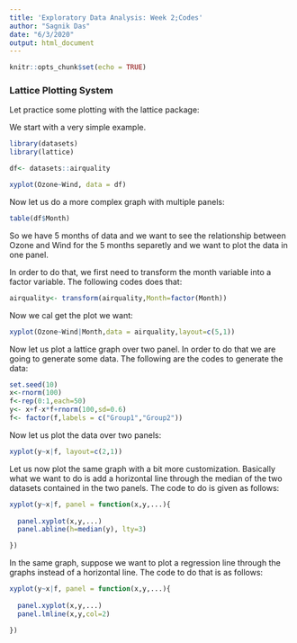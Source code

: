```yaml
---
title: 'Exploratory Data Analysis: Week 2;Codes'
author: "Sagnik Das"
date: "6/3/2020"
output: html_document
---
```


```r
knitr::opts_chunk$set(echo = TRUE)
```


### Lattice Plotting System


Let practice some plotting with the lattice package:

We start with a very simple example.


```r

library(datasets)
library(lattice)

df<- datasets::airquality

xyplot(Ozone~Wind, data = df)

```

Now let us do a more complex graph with multiple panels:


```r

table(df$Month)

```

So we have 5 months of data and we want to see the relationship between Ozone and Wind for the 5 months separetly and we want to plot the data in one panel.

In order to do that, we first need to transform the month variable into a factor variable. The following codes does that:

```r
airquality<- transform(airquality,Month=factor(Month))


```

Now we cal get the plot we want:


```r

xyplot(Ozone~Wind|Month,data = airquality,layout=c(5,1))

```

Now let us plot a lattice graph over two panel. In order to do that we are going to generate some data. The following are the codes to generate the data:

```r
set.seed(10)
x<-rnorm(100)
f<-rep(0:1,each=50)
y<- x+f-x*f+rnorm(100,sd=0.6)
f<- factor(f,labels = c("Group1","Group2"))

```


Now let us plot the data over two panels:


```r

xyplot(y~x|f, layout=c(2,1))


```


Let us now plot the same graph with a bit more customization. Basically what we want to do is add a horizontal line through the median of the two datasets contained in the two panels. The code to do is given as follows:


```r
xyplot(y~x|f, panel = function(x,y,...){
  
  panel.xyplot(x,y,...)
  panel.abline(h=median(y), lty=3)

})


```

In the same graph, suppose we want to plot a regression line through the graphs instead of a horizontal line. The code to do that is as follows:


```r
xyplot(y~x|f, panel = function(x,y,...){
  
  panel.xyplot(x,y,...)
  panel.lmline(x,y,col=2)

})


```



